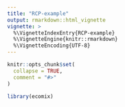 ```yaml
---
title: "RCP-example"
output: rmarkdown::html_vignette
vignette: >
  %\VignetteIndexEntry{RCP-example}
  %\VignetteEngine{knitr::rmarkdown}
  %\VignetteEncoding{UTF-8}
---
```


```r
knitr::opts_chunk$set(
  collapse = TRUE,
  comment = "#>"
)
```

```r
library(ecomix)
```
